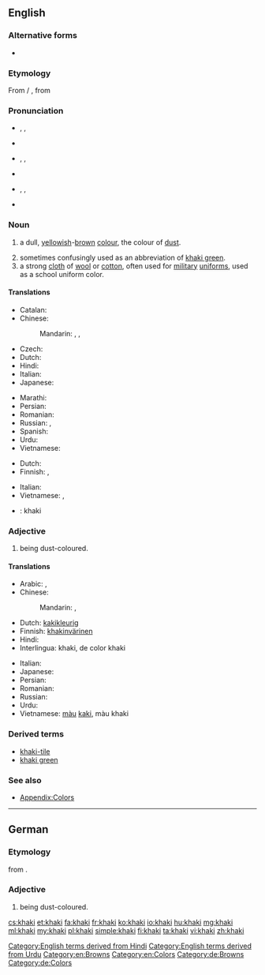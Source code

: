 ==English==

===Alternative forms===
* {{l|en|carky}} {{defdate|19ᵗʰ C.}}

===Etymology===
From {{w|Hindustani}} {{term|ख़ाकी|sc=Deva|lang=hi}} / {{term|خاکی|sc=ur-Arab|tr=xākī|lang=ur}}, from {{etyl|fa}} {{term|خاکی|tr=xâki|sc=fa-Arab||dusty, earthy, earth-colored|lang=fa}}

===Pronunciation===
* {{a|Aus|NZ|UK}} {{enPR|kä-k'ē}}, {{IPA|/ˈkɑː.ki/}}, {{X-SAMPA|/"kA:.ki/}}
* {{rhymes|ɑːki}}
* {{a|Canada}} {{enPR|kär-k'ē|kä-k'ē|kă-k'ē}}, {{IPA|/ˈkɑɹ.ki/|/ˈkɑː.ki/|/ˈkæki/}}, {{X-SAMPA|/"kArki/|/"kA:.ki/|/"k{ki/}}
* {{rhymes|ɑɹki}}
* {{a|US}} {{enPR|kă-k'ē}}, {{IPA|/ˈkæ.ki/}}, {{X-SAMPA|/"k{ki:/}}
* {{rhymes|æki}}

===Noun===
{{en-noun}}

# a dull, [[yellow]]ish-[[brown]] [[color|colour]], the colour of [[dust]].
#: {{color panel|F0E68C}}
# sometimes confusingly used as an abbreviation of [[khaki green]].
# a strong [[cloth]] of [[wool]] or [[cotton]], often used for [[military]] [[uniform]]s, used as a school uniform color.

====Translations====
{{trans-top|colour}}
* Catalan: {{t|ca|caqui|m}}
* Chinese:
*: Mandarin: {{t|zh|卡其色|tr=kǎqísè|sc=Hani}}, {{t|zh|黃褐色|sc=Hani}}, {{t|zh|黄褐色|tr=huánghésè|sc=Hani}}
* Czech: {{t+|cs|khaki}}
* Dutch: {{t+|nl|kaki|n}}
* Hindi: {{t|hi|ख़ाकी|tr=xākī|sc=Deva}}
* Italian: {{t+|it|cachi|m}}
* Japanese: {{t|ja|カーキ色|tr=kāki-iro|sc=Jpan}}
{{trans-mid}}
* Marathi: {{t|mr|खाकी|m|tr=khākī|sc=Deva}}
* Persian: {{t|fa|خاکی|tr=xâki|sc=fa-Arab}}
* Romanian: {{t+|ro|kaki}}
* Russian: {{t|ru|хаки|n|tr=xáki}} {{indeclinable}}, {{t|ru|цвет хаки|m|tr=cvet xáki|sc=Cyrl}}
* Spanish: {{t|es|caqui|m}}
* Urdu: {{t|ur|خاکی|tr=xākī|sc=ur-Arab}}
* Vietnamese: {{t|vi|màu kaki}}
{{trans-bottom}}

{{trans-top|cloth}}
* Dutch: {{t|nl|legerkledij|f}}
* Finnish: {{t|fi|khaki}}, {{t|fi|khakikangas}}
{{trans-mid}}
* Italian: {{t+|it|cachi|m}}
* Vietnamese: {{t|vi|vải kaki}}, {{t|vi|vải khaki}}
{{trans-bottom}}

{{checktrans}}
<!--Remove this section once all of the translations below have been moved into the tables above.-->
* {{ttbc|ia}}: khaki

===Adjective===
{{en-adj}}

# being dust-coloured.

====Translations====
{{trans-top|colour}}
* Arabic: {{t|ar|كاكي|tr=kaaki}},  {{t|ar|خاكي|tr=khaaki}}
* Chinese:
*: Mandarin: {{t|cmn|黃褐色|sc=Hani}},  {{t|cmn|黄褐色|tr=huánghé-sè|sc=Hani}}
* Dutch: [[kakikleurig]]
* Finnish: [[khakinvärinen]]
* Hindi: {{t-|hi|ख़ाकी|tr=xākī|xs=Hindi}}
* Interlingua: khaki, de color khaki
{{trans-mid}}
* Italian: {{t+|it|cachi|m}}
* Japanese: {{t|ja|カーキ色|tr=kāki-iro}}
* Persian: {{t+|fa|خاکی|tr=xâki}}
* Romanian: {{t+|ro|kaki}}
* Russian: {{t|ru|хаки|tr=xáki}}
* Urdu: {{t-|ur|خاکی|tr=xākī|xs=Urdu}}
* Vietnamese: [[màu]] [[kaki]], màu khaki
{{trans-bottom}}

===Derived terms===
* [[khaki-tile]]
* [[khaki green]]

===See also===
* [[Appendix:Colors]]

[[Category:English terms derived from Hindi]]
[[Category:English terms derived from Urdu]]
[[Category:en:Browns]]
[[Category:en:Colors]]

----

==German==

===Etymology===
from {{etyl|en|de}} {{term|khaki|lang=en}}.

===Adjective===
{{head|de|adjective}}

# being dust-coloured.

[[Category:de:Browns]]
[[Category:de:Colors]]

[[cs:khaki]]
[[et:khaki]]
[[fa:khaki]]
[[fr:khaki]]
[[ko:khaki]]
[[io:khaki]]
[[hu:khaki]]
[[mg:khaki]]
[[ml:khaki]]
[[my:khaki]]
[[pl:khaki]]
[[simple:khaki]]
[[fi:khaki]]
[[ta:khaki]]
[[vi:khaki]]
[[zh:khaki]]